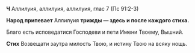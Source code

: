 **Ч** Аллилуия, аллилуия, аллилуия, глас 7 (Пс 91:2-3)

**Народ припевает** Аллилуия **трижды — здесь и после каждого стиха.**

Благо есть исповедатися Господеви и пети Имени Твоему, Вышний.

**Стих** Возвещати заутра милость Твою, и истину Твою на всяку нощь.
